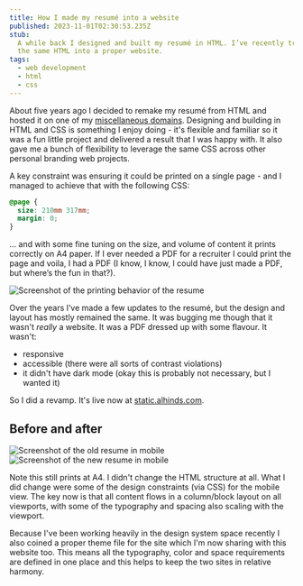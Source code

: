```yaml
---
title: How I made my resumé into a website
published: 2023-11-01T02:30:53.235Z
stub:
  A while back I designed and built my resumé in HTML. I’ve recently transformed
  the same HTML into a proper website.
tags:
  - web development
  - html
  - css
---
```


About five years ago I decided to remake my resumé from HTML and hosted it on
one of my [miscellaneous domains](https://misc.alhinds.com/resume). Designing
and building in HTML and CSS is something I enjoy doing - it's flexible and
familiar so it was a fun little project and delivered a result that I was happy
with. It also gave me a bunch of flexibility to leverage the same CSS across
other personal branding web projects.

A key constraint was ensuring it could be printed on a single page - and I
managed to achieve that with the following CSS:

```css
@page {
  size: 210mm 317mm;
  margin: 0;
}
```

... and with some fine tuning on the size, and volume of content it prints
correctly on A4 paper. If I ever needed a PDF for a recruiter I could print the
page and voila, I had a PDF (I know, I know, I could have just made a PDF, but
where’s the fun in that?).

<img
  src="https://static.alhinds.com/resume-into-a-website/print.png"
  alt="Screenshot of the printing behavior of the resume"
/>

Over the years I’ve made a few updates to the resumé, but the design and layout
has mostly remained the same. It was bugging me though that it wasn't _really_ a
website. It was a PDF dressed up with some flavour. It wasn't:

- responsive
- accessible (there were all sorts of contrast violations)
- it didn't have dark mode (okay this is probably not necessary, but I wanted
  it)

So I did a revamp. It's live now at
[static.alhinds.com](https://static.alhinds.com).

## Before and after

<div style={{ display: 'grid', gridTemplateColumns: '1fr 1fr', gap: '1rem' }}>
  <img
    src="https://static.alhinds.com/resume-into-a-website/mobile-before.png"
    alt="Screenshot of the old resume in mobile"
  />
  <img
    src="https://static.alhinds.com/resume-into-a-website/mobile.png"
    alt="Screenshot of the new resume in mobile"
  />
</div>

Note this still prints at A4. I didn't change the HTML structure at all. What I
did change were some of the design constraints (via CSS) for the mobile view.
The key now is that all content flows in a column/block layout on all viewports,
with some of the typography and spacing also scaling with the viewport.

Because I've been working heavily in the design system space recently I also
coined a proper theme file for the site which I'm now sharing with this website
too. This means all the typography, color and space requirements are defined in
one place and this helps to keep the two sites in relative harmony.
